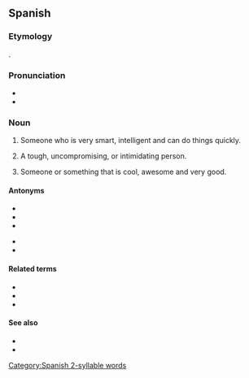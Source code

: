 ==Spanish==
{{wikipedia}}
===Etymology===
{{suffix|es|chingar|ón}}.

===Pronunciation===
* {{es-IPA}}
* {{rhymes|on|lang=es}}

===Noun===
{{es-noun|m|chingones|f=chingona}}

# {{lb|es|Mexico|colloquial}} Someone who is very smart, intelligent and can do things quickly.
# {{lb|es|Mexico|colloquial|vulgar}} A tough, uncompromising, or intimidating person.
# {{lb|es|Mexico|colloquial}} Someone or something that is cool, awesome and very good.

====Antonyms====
{{top2}}
* {{l|es|güey}}
* {{l|es|idiota}}
* {{l|es|menso}}
{{mid2}}
* {{l|es|pendejo}}
* {{l|es|tonto}}
{{bottom}}

====Related terms====
* {{l|es|chingar}}
* {{l|es|chingadera}}
* {{l|es|chingonería}}

====See also====
* {{l|es|chingue}}
* {{l|es|chinguear}}

[[Category:Spanish 2-syllable words]]